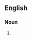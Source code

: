 ==English==

===Noun===
{{head|en|noun plural form|head=[[nonmoving]] [[part]]s}}

# {{plural of|nonmoving part|lang=en}}